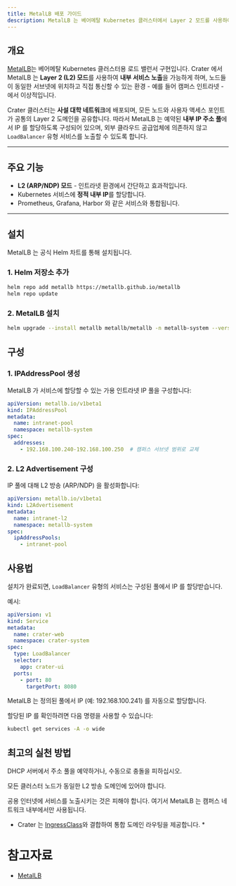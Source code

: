 ```yaml
---
title: MetalLB 배포 가이드
description: MetalLB 는 베어메탈 Kubernetes 클러스터에서 Layer 2 모드를 사용하여 내부 서비스 노출을 가능하게 하며, 사설 대학 네트워크에 이상적입니다.
---
```


## 개요

[MetalLB](https://metallb.universe.tf/)는 베어메탈 Kubernetes 클러스터용 로드 밸런서 구현입니다. Crater 에서 MetalLB 는 **Layer 2 (L2) 모드**를 사용하여 **내부 서비스 노출**을 가능하게 하며, 노드들이 동일한 서브넷에 위치하고 직접 통신할 수 있는 환경 - 예를 들어 캠퍼스 인트라넷 - 에서 이상적입니다.

Crater 클러스터는 **사설 대학 네트워크**에 배포되며, 모든 노드와 사용자 액세스 포인트가 공통의 Layer 2 도메인을 공유합니다. 따라서 MetalLB 는 예약된 **내부 IP 주소 풀**에서 IP 를 할당하도록 구성되어 있으며, 외부 클라우드 공급업체에 의존하지 않고 `LoadBalancer` 유형 서비스를 노출할 수 있도록 합니다.

---

## 주요 기능

- **L2 (ARP/NDP) 모드** - 인트라넷 환경에서 간단하고 효과적입니다.
- Kubernetes 서비스에 **정적 내부 IP**를 할당합니다.
- Prometheus, Grafana, Harbor 와 같은 서비스와 통합됩니다.

---

## 설치

MetalLB 는 공식 Helm 차트를 통해 설치됩니다.

### 1. Helm 저장소 추가

```bash
helm repo add metallb https://metallb.github.io/metallb
helm repo update
```

### 2. MetalLB 설치
```bash
helm upgrade --install metallb metallb/metallb -n metallb-system --version v0.14.8 --create-namespace
```

## 구성
### 1. IPAddressPool 생성
MetalLB 가 서비스에 할당할 수 있는 가용 인트라넷 IP 풀을 구성합니다:
```yaml
apiVersion: metallb.io/v1beta1
kind: IPAddressPool
metadata:
  name: intranet-pool
  namespace: metallb-system
spec:
  addresses:
    - 192.168.100.240-192.168.100.250  # 캠퍼스 서브넷 범위로 교체
```

### 2. L2 Advertisement 구성
IP 풀에 대해 L2 방송 (ARP/NDP) 을 활성화합니다:
```yaml
apiVersion: metallb.io/v1beta1
kind: L2Advertisement
metadata:
  name: intranet-l2
  namespace: metallb-system
spec:
  ipAddressPools:
    - intranet-pool
```

## 사용법
설치가 완료되면, `LoadBalancer` 유형의 서비스는 구성된 풀에서 IP 를 할당받습니다.

예시:
```yaml
apiVersion: v1
kind: Service
metadata:
  name: crater-web
  namespace: crater-system
spec:
  type: LoadBalancer
  selector:
    app: crater-ui
  ports:
    - port: 80
      targetPort: 8080
```

MetalLB 는 정의된 풀에서 IP (예: 192.168.100.241) 를 자동으로 할당합니다.

할당된 IP 를 확인하려면 다음 명령을 사용할 수 있습니다:
```bash
kubectl get services -A -o wide
```

## 최고의 실천 방법
DHCP 서버에서 주소 풀을 예약하거나, 수동으로 충돌을 피하십시오.

모든 클러스터 노드가 동일한 L2 방송 도메인에 있어야 합니다.

공용 인터넷에 서비스를 노출시키는 것은 피해야 합니다. 여기서 MetalLB 는 캠퍼스 네트워크 내부에서만 사용됩니다.

* Crater 는 [IngressClass](./ingress.md)와 결합하여 통합 도메인 라우팅을 제공합니다. *

# 참고자료
* [MetalLB](https://metallb.universe.tf/)